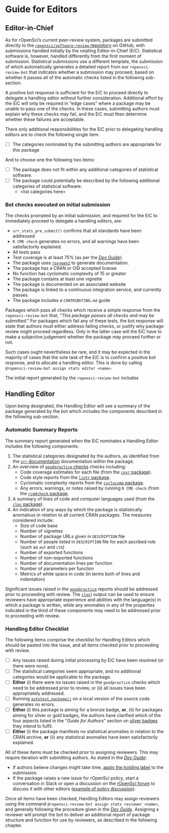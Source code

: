 
# Guide for Editors  {#pkgsubmission}

## Editor-in-Chief

As for rOpenSci's current peer-review system, packages are submitted directly
to the [`ropensci/software-review`
repository](https://github.com/ropensci/software-review) on GitHub, with
submissions handled initially by the rotating Editor-in-Chief (EiC).
Statistical software is, however, handled differently from the first
moment of submission. Statistical submissions use a different template, the
submission of which automatically generates a detailed report from our
`ropensci-review-bot` that indicates whether a submission may proceed, based on
whether it passes all of the automatic checks listed in the following
sub-section.

A positive bot response is sufficient for the EiC to proceed directly to
delegate a handling editor without further consideration. Additional effort by
the EiC will only be required in "edge cases" where a package may be unable to
pass one of the checks. In these cases, submitting authors must explain why
these checks may fail, and the EiC must then determine whether these failures
are acceptable.

There only additional responsibilities for the EiC prior to delegating handling
editors are to check the following single item:

- [ ] The categories nominated by the submitting authors are appropriate for
  this package

And to choose one the following two items:

- [ ] The package does not fit within any additional categories of statistical
  software.
- [ ] The package could potentially be described by the following additional
  categories of statistical software:
    - \<list categories here\>


### Bot checks executed on initial submission {#pkgsub-botchecks}

The checks prompted by an initial submission, and required for the EiC to
immediately proceed to delegate a handling editors, are:

- `srr_stats_pre_submit()` confirms that all standards have been addressed
- `R CMD check` generates no errors, and all warnings have been satisfactorily
  explained.
- All tests pass
- Test coverage is at least 75% (as per the [*Dev
  Guide*](https://devguide.ropensci.org/building.html#testing)).
- The package uses [`roxygen2`](https://roxygen2.r-lib.org) to generate
  documentation.
- The package has a CRAN or OSI accepted license
- No function has cyclomatic complexity of 15 or greater
- The package contains at least one vignette
- The package is documented on an associated website
- The package is linked to a continuous integration service, and currently
  passes.
- The package includes a `CONTRIBUTING.md` guide

Packages which pass all checks which receive a simple response from the
`ropensci-review-bot` that, "*This package passes all checks and may be
submitted*." For packages which fail any of these tests, the bot response will
state that authors must either address failing checks, or justify why package
review might proceed regardless. Only in the latter case will the EiC have to
make a subjective judgement whether the package may proceed further or not.

Such cases ought nevertheless be rare, and it may be expected in the majority
of cases that the sole task of the EiC is to confirm a positive bot response,
and to allocate a handling editor. This is done by calling
`@ropensci-review-bot assign stats editor <name>`.

The initial report generated by the `ropensci-review-bot` includes 



## Handling Editor

Upon being designated, the Handling Editor will see a summary of the package
generated by the bot which includes the components described in the following
sub-section.

### Automatic Summary Reports {#pkgsub-summary-reports}

The summary report generated when the EiC nominates a Handling Editor includes
the following components:

1. The statistical categories designated by the authors, as identified from the
   [`srr` documentation](https://github.com/ropenscilabs/srr) documentation
   within the package.
2. An overview of [`goodpractice`
   checks](https://github.com/MangoTheCat/goodpractice) checks including:
    - Code coverage estimates for each file (from the [`covr`
      package](https://github.com/r-lib/covr)).
    - Code style reports from the [`lintr`
      package](https://github.com/jimhester/lintr).
    - Cyclomatic complexity reports from the [`cyclocomp`
      package](https://github.com/MangoTheCat/cyclocomp).
    - Any errors, warnings, or notes raised by running `R CMD check` (from the
      [`rcmdcheck` package](https://github.com/r-lib/rcmdcheck).
3. A summary of lines of code and computer languages used (from the [`cloc`
   package](https://github.com/hrbrmstr/cloc)).
4. An indication of any ways by which the package is statistically anomalous in
   relation to all current CRAN packages. The measures considered include:
    - Size of code base
    - Number of vignettes
    - Number of package URLs given in `DESCRIPTION` file
    - Number of people listed in `DESCRIPTION` file for each ascribed role
      (such as `aut` and `ctb`)
    - Number of exported functions
    - Number of non-exported functions
    - Number of documentation lines per function
    - Number of parameters per function
    - Metrics of white space in code (in terms both of lines and indentation)

Significant issues raised in the
[`goodpractice`](https://github.com/MangoTheCat/goodpractice) reports should be
addressed prior to proceeding with review. The
[`cloc`](https://github.com/hrbrmstr/cloc)) output can be used to ensure
reviewers have appropriate experience and abilities with the language(s) in
which a package is written, while any anomalies in any of the properties
indicated in the third of these components may need to be addressed prior to
proceeding with review.

### Handling Editor Checklist

The following items comprise the checklist for Handling Editors which should be
pasted into the issue, and all items checked prior to proceeding with review.

- [ ] Any issues raised during initial processing by EiC have been resolved (or
  there were none).
- [ ] The statistical categories seem appropriate, and no additional categories
  would be applicable to the package.
- [ ] **Either** (i) there were no issues raised in the `goodpractice` checks
  which need to be addressed prior to review, or (ii) all issues have been
  appropriately addressed.
- [ ] Running
  [`autotest_package()`](https://ropenscilabs.github.io/autotest/reference/autotest_package.html)
  on a local version of the source code generates no errors.
- [ ] **Either** (i) this package is aiming for a bronze badge, **or**, (ii)
  for packages aiming for silver or gold badges, the authors have clarified
  which of the four aspects listed in the "*Guide for Authors*" section on
  [silver badges](#pkgdev-silver) they intend to fulfil.
- [ ] **Either** (i) the package manifests no statistical anomalies in relation
  to the CRAN archive, **or** (ii) any statistical anomalies have been
  satisfactorily explained.

All of these items must be checked prior to assigning reviewers. This may
require iteration with submitting authors. As stated in the 
[*Dev Guide*](https://devguide.ropensci.org/editorguide.html#upon-submission):

- If authors believe changes might take time, [apply the holding
  label](#policiesreviewprocess) to the submission.
- If the package raises a new issue for rOpenSci policy, start a conversation
  in Slack or open a discussion on the [rOpenSci
  forum](https://discuss.ropensci.org/) to discuss it with other editors
  ([example of policy
  discussion](https://discuss.ropensci.org/t/overlap-policy-for-package-onboarding/368)).

Once all items have been checked, Handling Editors may assign reviewers using
the command `@ropensci-review-bot assign stats reviewer <name>`, and generally
following the procedure given in the [*Dev
Guide*](https://devguide.ropensci.org/editorguide.html#look-for-and-assign-reviewers).
Assigning a reviewer will prompt the bot to deliver an additional report of
package structure and function for use by reviewers, as described in the
following chapter.
